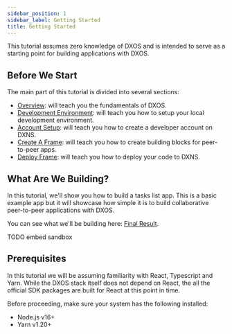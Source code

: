 ```yaml
---
sidebar_position: 1
sidebar_label: Getting Started
title: Getting Started
---
```


This tutorial assumes zero knowledge of DXOS and is intended to serve as a starting point for building applications with DXOS.

<ShowcaseComponent 
  component={TaskApp.component} 
  rawContent={TaskApp.rawContent} 
/>

## Before We Start

The main part of this tutorial is divided into several sections:

- [Overview](./overview): will teach you the fundamentals of DXOS.
- [Development Environment](./dev-environment): will teach you how to setup your local development environment.
- [Account Setup](./account-setup): will teach you how to create a developer account on DXNS.
- [Create A Frame](./create-frame): will teach you how to create building blocks for peer-to-peer apps.
- [Deploy Frame](./deploy-frame): will teach you how to deploy your code to DXNS.

## What Are We Building?

In this tutorial, we'll show you how to build a tasks list app. This is a basic example app but it will showcase how simple it is to build collaborative peer-to-peer applications with DXOS.

You can see what we'll be building here: [Final Result](https://codesandbox.io/).

TODO embed sandbox

## Prerequisites

In this tutorial we will be assuming familiarity with React, Typescript and Yarn. While the DXOS stack itself does not depend on React, the all the official SDK packages are built for React at this point in time.

Before proceeding, make sure your system has the following installed:

- Node.js v16+
- Yarn v1.20+
